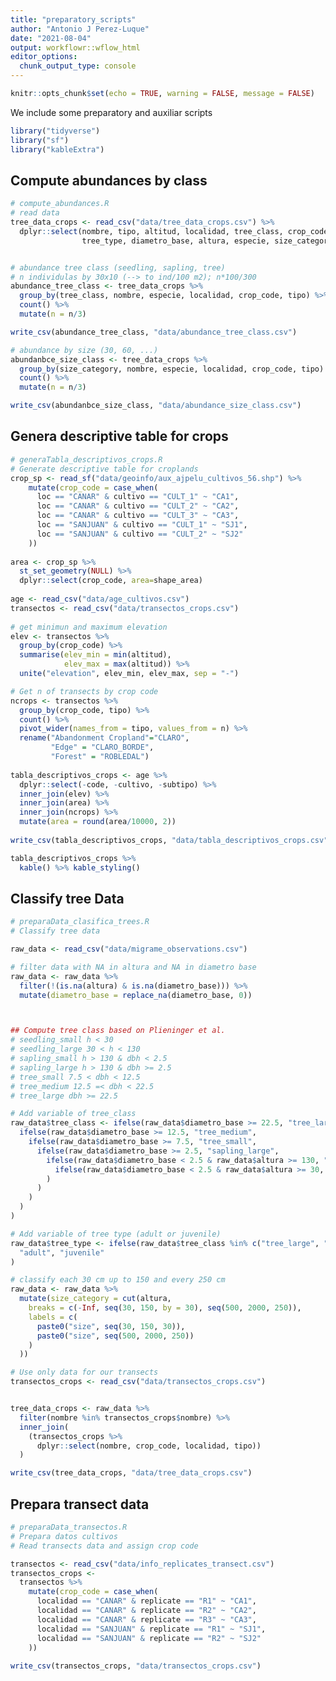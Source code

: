 ```yaml
---
title: "preparatory_scripts"
author: "Antonio J Perez-Luque"
date: "2021-08-04"
output: workflowr::wflow_html
editor_options:
  chunk_output_type: console
---
```



```r
knitr::opts_chunk$set(echo = TRUE, warning = FALSE, message = FALSE)
```

We include some preparatory and auxiliar scripts

```r
library("tidyverse")
library("sf")
library("kableExtra")
```


## Compute abundances by class 

```r
# compute_abundances.R
# read data 
tree_data_crops <- read_csv("data/tree_data_crops.csv") %>% 
  dplyr::select(nombre, tipo, altitud, localidad, tree_class, crop_code,
                tree_type, diametro_base, altura, especie, size_category) 


# abundance tree class (seedling, sapling, tree)
# n individulas by 30x10 (--> to ind/100 m2); n*100/300 
abundance_tree_class <- tree_data_crops %>% 
  group_by(tree_class, nombre, especie, localidad, crop_code, tipo) %>% 
  count() %>% 
  mutate(n = n/3)

write_csv(abundance_tree_class, "data/abundance_tree_class.csv")

# abundance by size (30, 60, ...) 
abundanbce_size_class <- tree_data_crops %>% 
  group_by(size_category, nombre, especie, localidad, crop_code, tipo) %>% 
  count() %>% 
  mutate(n = n/3)

write_csv(abundanbce_size_class, "data/abundance_size_class.csv")
```

## Genera descriptive table for crops

```r
# generaTabla_descriptivos_crops.R
# Generate descriptive table for croplands
crop_sp <- read_sf("data/geoinfo/aux_ajpelu_cultivos_56.shp") %>%
    mutate(crop_code = case_when(
      loc == "CANAR" & cultivo == "CULT_1" ~ "CA1",
      loc == "CANAR" & cultivo == "CULT_2" ~ "CA2",
      loc == "CANAR" & cultivo == "CULT_3" ~ "CA3",
      loc == "SANJUAN" & cultivo == "CULT_1" ~ "SJ1",
      loc == "SANJUAN" & cultivo == "CULT_2" ~ "SJ2"
    ))
  
area <- crop_sp %>% 
  st_set_geometry(NULL) %>% 
  dplyr::select(crop_code, area=shape_area)
  
age <- read_csv("data/age_cultivos.csv")
transectos <- read_csv("data/transectos_crops.csv")
  
# get minimun and maximum elevation 
elev <- transectos %>% 
  group_by(crop_code) %>% 
  summarise(elev_min = min(altitud), 
            elev_max = max(altitud)) %>% 
  unite("elevation", elev_min, elev_max, sep = "-")

# Get n of transects by crop code   
ncrops <- transectos %>% 
  group_by(crop_code, tipo) %>% 
  count() %>% 
  pivot_wider(names_from = tipo, values_from = n) %>% 
  rename("Abandonment Cropland"="CLARO",
         "Edge" = "CLARO_BORDE", 
         "Forest" = "ROBLEDAL")
  
tabla_descriptivos_crops <- age %>% 
  dplyr::select(-code, -cultivo, -subtipo) %>% 
  inner_join(elev) %>% 
  inner_join(area) %>% 
  inner_join(ncrops) %>% 
  mutate(area = round(area/10000, 2))
  
write_csv(tabla_descriptivos_crops, "data/tabla_descriptivos_crops.csv")
```

```r
tabla_descriptivos_crops %>% 
  kable() %>% kable_styling()
```





## Classify tree Data 
```r
# preparaData_clasifica_trees.R
# Classify tree data

raw_data <- read_csv("data/migrame_observations.csv")

# filter data with NA in altura and NA in diametro base
raw_data <- raw_data %>%
  filter(!(is.na(altura) & is.na(diametro_base))) %>%
  mutate(diametro_base = replace_na(diametro_base, 0))



## Compute tree class based on Plieninger et al.
# seedling_small h < 30
# seedling_large 30 < h < 130
# sapling_small h > 130 & dbh < 2.5
# sapling_large h > 130 & dbh >= 2.5
# tree_small 7.5 < dbh < 12.5
# tree_medium 12.5 =< dbh < 22.5
# tree_large dbh >= 22.5

# Add variable of tree_class
raw_data$tree_class <- ifelse(raw_data$diametro_base >= 22.5, "tree_large",
  ifelse(raw_data$diametro_base >= 12.5, "tree_medium",
    ifelse(raw_data$diametro_base >= 7.5, "tree_small",
      ifelse(raw_data$diametro_base >= 2.5, "sapling_large",
        ifelse(raw_data$diametro_base < 2.5 & raw_data$altura >= 130, "sapling_small",
          ifelse(raw_data$diametro_base < 2.5 & raw_data$altura >= 30, "seedling_large", "seedling_small")
        )
      )
    )
  )
)

# Add variable of tree type (adult or juvenile)
raw_data$tree_type <- ifelse(raw_data$tree_class %in% c("tree_large", "tree_medium", "tree_small"),
  "adult", "juvenile"
)

# classify each 30 cm up to 150 and every 250 cm
raw_data <- raw_data %>%
  mutate(size_category = cut(altura,
    breaks = c(-Inf, seq(30, 150, by = 30), seq(500, 2000, 250)),
    labels = c(
      paste0("size", seq(30, 150, 30)),
      paste0("size", seq(500, 2000, 250))
    )
  ))

# Use only data for our transects
transectos_crops <- read_csv("data/transectos_crops.csv")


tree_data_crops <- raw_data %>%
  filter(nombre %in% transectos_crops$nombre) %>%
  inner_join(
    (transectos_crops %>%
      dplyr::select(nombre, crop_code, localidad, tipo))
  )

write_csv(tree_data_crops, "data/tree_data_crops.csv")

```


## Prepara transect data 

```r
# preparaData_transectos.R 
# Prepara datos cultivos 
# Read transects data and assign crop code 

transectos <- read_csv("data/info_replicates_transect.csv")
transectos_crops <- 
  transectos %>% 
    mutate(crop_code = case_when(
      localidad == "CANAR" & replicate == "R1" ~ "CA1",
      localidad == "CANAR" & replicate == "R2" ~ "CA2",
      localidad == "CANAR" & replicate == "R3" ~ "CA3",
      localidad == "SANJUAN" & replicate == "R1" ~ "SJ1",
      localidad == "SANJUAN" & replicate == "R2" ~ "SJ2"
    )) 
  
write_csv(transectos_crops, "data/transectos_crops.csv")

```
